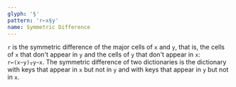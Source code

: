```yaml
---
glyph: '§'
pattern: 'r←x§y'
name: Symmetric Difference
---
```


`r` is the symmetric difference of the major cells of `x` and `y`, that is, the cells of `x` that don't appear in `y` and the cells of `y` that don't appear in `x`: `r←(x~y)⍪y~x`. The symmetric difference of two dictionaries is the dictionary with keys that appear in `x` but not in `y` and with keys that appear in `y` but not in `x`.